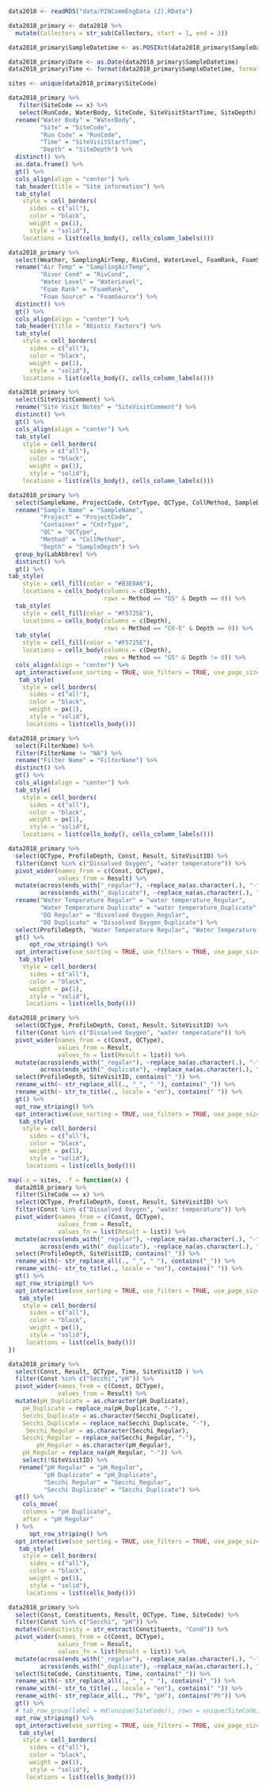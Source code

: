 
```r
data2018 <- readRDS("data/PINCommEngData (2).RData")

data2018_primary <- data2018 %>%
  mutate(Collectors = str_sub(Collectors, start = 1, end = 3))

data2018_primary$SampleDatetime <- as.POSIXct(data2018_primary$SampleDatetime, format = "%m/%d/%Y %H:%M:%S")

data2018_primary$Date <- as.Date(data2018_primary$SampleDatetime)
data2018_primary$Time <- format(data2018_primary$SampleDatetime, format = "%H:%M:%S")

sites <- unique(data2018_primary$SiteCode)
```

```r
data2018_primary %>%
   filter(SiteCode == x) %>%
   select(RunCode, WaterBody, SiteCode, SiteVisitStartTime, SiteDepth) %>%
  rename("Water Body" = "WaterBody",
         "Site" = "SiteCode",
         "Run Code" = "RunCode",
         "Time" = "SiteVisitStartTime",
         "Depth" = "SiteDepth") %>%
  distinct() %>%
  as.data.frame() %>%
  gt() %>%
  cols_align(align = "center") %>%
  tab_header(title = "Site information") %>%
  tab_style(
    style = cell_borders(
      sides = c("all"),
      color = "black",
      weight = px(1),
      style = "solid"),
    locations = list(cells_body(), cells_column_labels()))

```

```r
data2018_primary %>% 
  select(Weather, SamplingAirTemp, RivCond, WaterLevel, FoamRank, FoamSource) %>% 
  rename("Air Temp" = "SamplingAirTemp",
         "River Cond" = "RivCond", 
         "Water Level" = "WaterLevel",
         "Foam Rank" = "FoamRank",
         "Foam Source" = "FoamSource") %>%
  distinct() %>% 
  gt() %>%
  cols_align(align = "center") %>%
  tab_header(title = "Abiotic Factors") %>%
  tab_style(
    style = cell_borders(
      sides = c("all"),
      color = "black",
      weight = px(1),
      style = "solid"),
    locations = list(cells_body(), cells_column_labels()))
```

```r
data2018_primary %>% 
  select(SiteVisitComment) %>% 
  rename("Site Visit Notes" = "SiteVisitComment") %>%
  distinct() %>% 
  gt() %>%
  cols_align(align = "center") %>%
  tab_style(
    style = cell_borders(
      sides = c("all"),
      color = "black",
      weight = px(1),
      style = "solid"),
    locations = list(cells_body(), cells_column_labels()))
```

```r
data2018_primary %>% 
  select(SampleName, ProjectCode, CntrType, QCType, CollMethod, SampleDepth, LabAbbrev) %>%
  rename("Sample Name" = "SampleName", 
         "Project" = "ProjectCode", 
         "Container" = "CntrType", 
         "QC" = "QCType",
         "Method" = "CollMethod",
         "Depth" = "SampleDepth") %>%
  group_by(LabAbbrev) %>%
  distinct() %>% 
  gt() %>%
tab_style(
    style = cell_fill(color = "#B3E0A6"),
    locations = cells_body(columns = c(Depth),
                           rows = Method == "GS" & Depth == 0)) %>%
  tab_style(
    style = cell_fill(color = "#F5725E"),
    locations = cells_body(columns = c(Depth),
                           rows = Method == "CO-E" & Depth == 0)) %>%
  tab_style(
    style = cell_fill(color = "#F5725E"),
    locations = cells_body(columns = c(Depth),
                           rows = Method == "GS" & Depth != 0)) %>%
  cols_align(align = "center") %>%
  opt_interactive(use_sorting = TRUE, use_filters = TRUE, use_page_size_select = TRUE, page_size_default = 5, page_size_values = c(5, 10, 25, 50, 100)) %>%
   tab_style(
    style = cell_borders(
      sides = c("all"),
      color = "black",
      weight = px(1),
      style = "solid"),
     locations = list(cells_body()))
```

```r
data2018_primary %>% 
  select(FilterName) %>%
  filter(FilterName != "NA") %>% 
  rename("Filter Name" = "FilterName") %>%
  distinct() %>%
  gt() %>%
  cols_align(align = "center") %>%
  tab_style(
    style = cell_borders(
      sides = c("all"),
      color = "black",
      weight = px(1),
      style = "solid"),
    locations = list(cells_body(), cells_column_labels()))
```

```r
data2018_primary %>%
  select(QCType, ProfileDepth, Const, Result, SiteVisitID) %>%
  filter(Const %in% c("Dissolved Oxygen", "water temperature")) %>%
  pivot_wider(names_from = c(Const, QCType),
              values_from = Result) %>%
  mutate(across(ends_with("_regular"), ~replace_na(as.character(.), "-")),
         across(ends_with("_duplicate"), ~replace_na(as.character(.), "-"))) %>%
  rename("Water Temperature Regular" = "water temperature_Regular",
         "Water Temperature Duplicate" = "water temperature_Duplicate",
         "DO Regular" = "Dissolved Oxygen_Regular",
         "DO Duplicate" = "Dissolved Oxygen_Duplicate") %>%
  select(ProfileDepth, "Water Temperature Regular", "Water Temperature Duplicate", "DO Regular", "DO Duplicate") %>%
  gt() %>%
      opt_row_striping() %>%
  opt_interactive(use_sorting = TRUE, use_filters = TRUE, use_page_size_select = TRUE, page_size_default = 10, page_size_values = c(10, 25, 50, 100)) %>%
   tab_style(
    style = cell_borders(
      sides = c("all"),
      color = "black",
      weight = px(1),
      style = "solid"),
     locations = list(cells_body()))
```

```r
data2018_primary %>%
  select(QCType, ProfileDepth, Const, Result, SiteVisitID) %>%
  filter(Const %in% c("Dissolved Oxygen", "water temperature")) %>%
  pivot_wider(names_from = c(Const, QCType),
              values_from = Result,
              values_fn = list(Result = list)) %>%
  mutate(across(ends_with("_regular"), ~replace_na(as.character(.), "-")),
         across(ends_with("_duplicate"), ~replace_na(as.character(.), "-"))) %>% 
  select(ProfileDepth, SiteVisitID, contains("_")) %>%
  rename_with(~ str_replace_all(., "_", " "), contains("_")) %>% 
  rename_with(~ str_to_title(., locale = "en"), contains(" ")) %>% 
  gt() %>%
  opt_row_striping() %>%
  opt_interactive(use_sorting = TRUE, use_filters = TRUE, use_page_size_select = TRUE, page_size_default = 10, page_size_values = c(10, 25, 50, 100)) %>%
   tab_style(
    style = cell_borders(
      sides = c("all"),
      color = "black",
      weight = px(1),
      style = "solid"),
     locations = list(cells_body()))

map(.x = sites, .f = function(x) {
  data2018_primary %>%
  filter(SiteCode == x) %>%
  select(QCType, ProfileDepth, Const, Result, SiteVisitID) %>%
  filter(Const %in% c("Dissolved Oxygen", "water temperature")) %>%
  pivot_wider(names_from = c(Const, QCType),
              values_from = Result,
              values_fn = list(Result = list)) %>%
  mutate(across(ends_with("_regular"), ~replace_na(as.character(.), "-")),
         across(ends_with("_duplicate"), ~replace_na(as.character(.), "-"))) %>%
  select(ProfileDepth, SiteVisitID, contains("_")) %>%
  rename_with(~ str_replace_all(., "_", " "), contains("_")) %>%
  rename_with(~ str_to_title(., locale = "en"), contains(" ")) %>%
  gt() %>%
  opt_row_striping() %>%
  opt_interactive(use_sorting = TRUE, use_filters = TRUE, use_page_size_select = TRUE, page_size_default = 10, page_size_values = c(10, 25, 50, 100)) %>%
   tab_style(
    style = cell_borders(
      sides = c("all"),
      color = "black",
      weight = px(1),
      style = "solid"),
     locations = list(cells_body()))
})

```


```r
data2018_primary %>% 
  select(Const, Result, QCType, Time, SiteVisitID ) %>% 
  filter(Const %in% c("Secchi","pH")) %>% 
  pivot_wider(names_from = c(Const, QCType),
              values_from = Result) %>%
  mutate(pH_Duplicate = as.character(pH_Duplicate),
    pH_Duplicate = replace_na(pH_Duplicate, "-"),
    Secchi_Duplicate = as.character(Secchi_Duplicate),
    Secchi_Duplicate = replace_na(Secchi_Duplicate, "-"),
     Secchi_Regular = as.character(Secchi_Regular),
    Secchi_Regular = replace_na(Secchi_Regular, "-"),
        pH_Regular = as.character(pH_Regular),
    pH_Regular = replace_na(pH_Regular, "-")) %>% 
    select(!SiteVisitID) %>% 
   rename("pH Regular" = "pH_Regular",
          "pH Duplicate" = "pH_Duplicate",
          "Secchi Regular" = "Secchi_Regular",
          "Secchi Duplicate" = "Secchi_Duplicate") %>%
  gt() %>% 
    cols_move(
    columns = "pH Duplicate",
    after = "pH Regular"
  ) %>% 
      opt_row_striping() %>%
  opt_interactive(use_sorting = TRUE, use_filters = TRUE, use_page_size_select = TRUE, page_size_default = 10, page_size_values = c(10, 25, 50, 100)) %>%
   tab_style(
    style = cell_borders(
      sides = c("all"),
      color = "black",
      weight = px(1),
      style = "solid"),
     locations = list(cells_body()))

data2018_primary %>% 
  select(Const, Constituents, Result, QCType, Time, SiteCode) %>%
  filter(Const %in% c("Secchi", "pH")) %>%
  mutate(Conductivity = str_extract(Constituents, "Cond")) %>%
  pivot_wider(names_from = c(Const, QCType),
              values_from = Result,
              values_fn = list(Result = list)) %>%
  mutate(across(ends_with("_regular"), ~replace_na(as.character(.), "-")),
         across(ends_with("_duplicate"), ~replace_na(as.character(.), "-"))) %>%
  select(SiteCode, Constituents, Time, contains("_")) %>%
  rename_with(~ str_replace_all(., "_", " "), contains("_")) %>%
  rename_with(~ str_to_title(., locale = "en"), contains(" ")) %>%
  rename_with(~ str_replace_all(., "Ph", "pH"), contains("Ph")) %>%
  gt() %>%
  # tab_row_group(label = md(unique(SiteCode)), rows = unique(SiteCode)) %>%
  opt_row_striping() %>%
  opt_interactive(use_sorting = TRUE, use_filters = TRUE, use_page_size_select = TRUE, page_size_default = 10, page_size_values = c(10, 25, 50, 100)) %>%
   tab_style(
    style = cell_borders(
      sides = c("all"),
      color = "black",
      weight = px(1),
      style = "solid"),
     locations = list(cells_body()))
```




